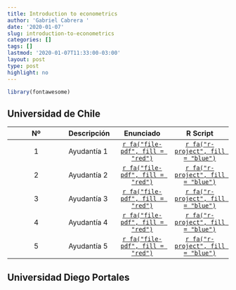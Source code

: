 ```yaml
---
title: Introduction to econometrics
author: 'Gabriel Cabrera '
date: '2020-01-07'
slug: introduction-to-econometrics
categories: []
tags: []
lastmod: '2020-01-07T11:33:00-03:00'
layout: post
type: post
highlight: no
---
```


```r
library(fontawesome)
```

## Universidad de Chile

| Nº  | Descripción|Enunciado                                                   |R Script                              |
|:---:|:---        |:---:                                                       |:---:                                 |
|1    |Ayudantía 1 |[`r fa("file-pdf", fill = "red")`](/pdf/bi_4_finance/A1.pdf)|[`r fa("r-project", fill = "blue")`]()|
|2    |Ayudantía 2 |[`r fa("file-pdf", fill = "red")`](/pdf/bi_4_finance/A1.pdf)|[`r fa("r-project", fill = "blue")`]()|
|3    |Ayudantía 3 |[`r fa("file-pdf", fill = "red")`](/pdf/bi_4_finance/A1.pdf)|[`r fa("r-project", fill = "blue")`]()|
|4    |Ayudantía 4 |[`r fa("file-pdf", fill = "red")`](/pdf/bi_4_finance/A1.pdf)|[`r fa("r-project", fill = "blue")`]()|
|5    |Ayudantía 5 |[`r fa("file-pdf", fill = "red")`](/pdf/bi_4_finance/A1.pdf)|[`r fa("r-project", fill = "blue")`]()|

## Universidad Diego Portales 